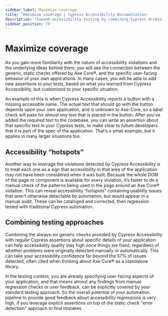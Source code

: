 ```yaml
---
sidebar_label: Maximize coverage
title: 'Maximize coverage | Cypress Accessibility Documentation'
description: 'Expand accessibility testing by combining Cypress Accessibility’s automated checks with custom assertions tailored to your application, identifying hotspots for deeper manual review, and ensuring long-term quality with a hybrid testing approach.'
sidebar_position: 70
---
```


# Maximize coverage

As you gain more familiarity with the nature of accessibility violations and the underlying ideas behind them, you will see the connection between the generic, static checks offered by Axe Core®, and the specific user-facing behavior of your own applications. In many cases, you will be able to add new assertions to your tests, based on what you learned from Cypress Accessibility, but customized to your specific situation.

An example of this is when Cypress Accessibility reports a button with a missing accessible name. The actual text that should go with the button depends upon your own application, and is unknown to Axe-Core, so a label check will pass for almost _any_ text that is placed in the button. After you’ve added the required text to the codebase, you can write an assertion about that specific text in your Cypress tests, to make clear to future developers that it is part of the spec of the application. That’s a small example, but it applies in many larger situations too.

## Accessibility “hotspots”

Another way to leverage the violations detected by Cypress Accessibility is to treat each one as a sign that accessibility in that area of the application may not have been considered when it was built. Because the whole DOM of the page or component is available for every violation, it’s faster to do a manual check of the patterns being used in the page around an Axe Core® violation. This can reveal accessibility “hotspots” containing usability issues that aren’t otherwise detectable by automation, but would appear in a manual audit. These can be cataloged and corrected, then regression tested with traditional Cypress automation.

## Combining testing approaches

Combining the always-on generic checks provided by Cypress Accessibility with regular Cypress assertions about specific details of your application can help accessibility quality stay high once things are fixed, regardless of whether problems were originally detected manually or automatically. This can take your accessibility confidence far beyond the 57% of issues detected, often cited when thinking about Axe Core® as a standalone library.

In the testing context, you are already specifying user-facing aspects of your application, and that means almost any findings from manual regression checks or user feedback, can be explicitly covered by your standard testing approach. So the overall potential of your automation pipeline to provide good feedback about accessibility regressions is very high, if you leverage explicit assertions on top of the static check "error detection" approach to find mistakes.
